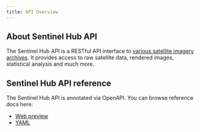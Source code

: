 ```yaml
---
title: API Overview
---
```


## About Sentinel Hub API

The Sentinel Hub API is a RESTful API interface to [various satellite
imagery archives](/APIs/SentinelHub/Data.qmd). It provides access to raw
satellite data, rendered images, statistical analysis and much more.

## Sentinel Hub API reference

The Sentinel Hub API is annotated via OpenAPI. You can browse reference
docs here:

-   [Web preview](/APIs/SentinelHub/ApiReference.qmd)
-   [YAML](/APIs/SentinelHub/ApiReference/openapi.v1.yaml)
